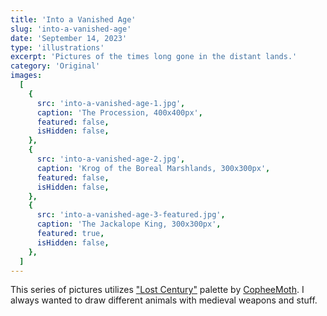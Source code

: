 ```yaml
---
title: 'Into a Vanished Age'
slug: 'into-a-vanished-age'
date: 'September 14, 2023'
type: 'illustrations'
excerpt: 'Pictures of the times long gone in the distant lands.'
category: 'Original'
images:
  [
    {
      src: 'into-a-vanished-age-1.jpg',
      caption: 'The Procession, 400x400px',
      featured: false,
      isHidden: false,
    },
    {
      src: 'into-a-vanished-age-2.jpg',
      caption: 'Krog of the Boreal Marshlands, 300x300px',
      featured: false,
      isHidden: false,
    },
    {
      src: 'into-a-vanished-age-3-featured.jpg',
      caption: 'The Jackalope King, 300x300px',
      featured: true,
      isHidden: false,
    },
  ]
---
```


This series of pictures utilizes
["Lost Century"](https://lospec.com/palette-list/lost-century-24) palette by
[CopheeMoth](https://lospec.com/copheemoth). I always wanted to draw different
animals with medieval weapons and stuff.
